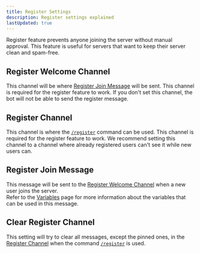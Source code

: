 ```yaml
---
title: Register Settings
description: Register settings explained
lastUpdated: true
---
```

Register feature prevents anyone joining the server without manual approval.
This feature is useful for servers that want to keep their server clean and spam-free.
## Register Welcome Channel
This channel will be where [Register Join Message](/en/configuration/register-settings#register-join-message) will be sent.
This channel is required for the register feature to work. If you don't set this channel,
the bot will not be able to send the register message.

## Register Channel
This channel is where the [`/register`](/en/commands/register) command can be used.
This channel is required for the register feature to work.
We recommend setting this channel to a channel where already registered users can't see it while new users can.

## Register Join Message
This message will be sent to the [Register Welcome Channel](/en/configuration/register-settings#register-welcome-channel) when a new user joins the server. <br />
Refer to the [Variables](/en/configuration/variables) page for more information about the variables that can be used in this message.

## Clear Register Channel
This setting will try to clear all messages, except the pinned ones, in the [Register Channel](/en/configuration/register-settings#register-channel) when the command [`/register`](/en/commands/register) is used.